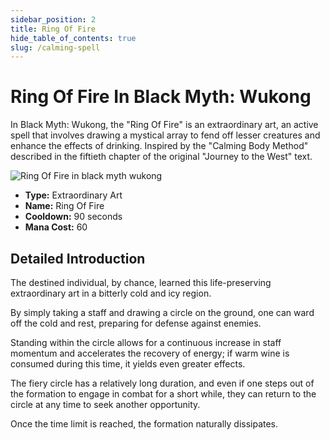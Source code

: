 ```yaml
---
sidebar_position: 2
title: Ring Of Fire
hide_table_of_contents: true
slug: /calming-spell
---
```


# Ring Of Fire In Black Myth: Wukong

In Black Myth: Wukong, the "Ring Of Fire" is an extraordinary art, an active spell that involves drawing a mystical array to fend off lesser creatures and enhance the effects of drinking. Inspired by the "Calming Body Method" described in the fiftieth chapter of the original "Journey to the West" text.

<img
    src="https://image.informedainews.com/bsjwq4eiizq6id3vsjollyggl11tia4.gif"
    alt="Ring Of Fire in black myth wukong"
/>

- **Type:** Extraordinary Art
- **Name:** Ring Of Fire
- **Cooldown:** 90 seconds
- **Mana Cost:** 60

## Detailed Introduction

The destined individual, by chance, learned this life-preserving extraordinary art in a bitterly cold and icy region.

By simply taking a staff and drawing a circle on the ground, one can ward off the cold and rest, preparing for defense against enemies.

Standing within the circle allows for a continuous increase in staff momentum and accelerates the recovery of energy; if warm wine is consumed during this time, it yields even greater effects.

The fiery circle has a relatively long duration, and even if one steps out of the formation to engage in combat for a short while, they can return to the circle at any time to seek another opportunity.

Once the time limit is reached, the formation naturally dissipates.